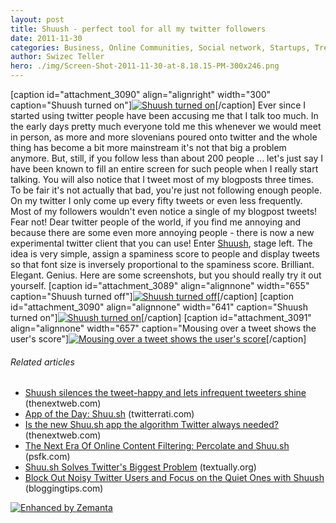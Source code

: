 ```yaml
---
layout: post
title: Shuush - perfect tool for all my twitter followers
date: 2011-11-30
categories: Business, Online Communities, Social network, Startups, Trending and Popularity, Twitter
author: Swizec Teller
hero: ./img/Screen-Shot-2011-11-30-at-8.18.15-PM-300x246.png
---
```


\[caption id="attachment_3090" align="alignright" width="300" caption="Shuush turned on"][![Shuush turned on](./img/Screen-Shot-2011-11-30-at-8.18.15-PM-300x246.png "Shuush turned on")](./img/Screen-Shot-2011-11-30-at-8.18.15-PM.png)\[/caption] Ever since I started using twitter people have been accusing me that I talk too much. In the early days pretty much everyone told me this whenever we would meet in person, as more and more slovenians poured onto twitter and the whole thing has become a bit more mainstream it's not that big a problem anymore. But, still, if you follow less than about 200 people ... let's just say I have been known to fill an entire screen for such people when I really start talking. You will also notice that I tweet most of my blogposts three times. To be fair it's not actually that bad, you're just not following enough people. On my twitter I only come up every fifty tweets or even less frequently. Most of my followers wouldn't even notice a single of my blogpost tweets! Fear not! Dear twitter people of the world, if you find me annoying and because there are some even more annoying people - there is now a new experimental twitter client that you can use! Enter [Shuush](http://shuu.sh/), stage left. The idea is very simple, assign a spaminess score to people and display tweets so that font size is inversely proportional to the spaminess score. Brilliant. Elegant. Genius. Here are some screenshots, but you should really try it out yourself. \[caption id="attachment_3089" align="alignnone" width="655" caption="Shuush turned off"][![Shuush turned off](http://swizec.com/blog/wp-content/uploads/2011/11/Screen-Shot-2011-11-30-at-8.16.59-PM.png "Shuush turned off")](./img/Screen-Shot-2011-11-30-at-8.16.59-PM.png)\[/caption] \[caption id="attachment_3090" align="alignnone" width="641" caption="Shuush turned on"][![Shuush turned on](http://swizec.com/blog/wp-content/uploads/2011/11/Screen-Shot-2011-11-30-at-8.18.15-PM.png "Shuush turned on")](http://swizec.com/blog/wp-content/uploads/2011/11/Screen-Shot-2011-11-30-at-8.18.15-PM.png)\[/caption] \[caption id="attachment_3091" align="alignnone" width="657" caption="Mousing over a tweet shows the user's score"][![Mousing over a tweet shows the user's score](http://swizec.com/blog/wp-content/uploads/2011/11/Screen-Shot-2011-11-30-at-8.20.14-PM.png "Mousing over a tweet shows the user's score")](./img/Screen-Shot-2011-11-30-at-8.20.14-PM.png)\[/caption]

###### Related articles

-   [Shuush silences the tweet-happy and lets infrequent tweeters shine](http://thenextweb.com/socialmedia/2011/09/08/shuush-silences-the-tweet-happy-and-lets-infrequent-tweeters-shine/) (thenextweb.com)
-   [App of the Day: Shuu.sh](http://www.twitterrati.com/2011/07/14/app-of-the-day-shuu-sh/) (twitterrati.com)
-   [Is the new Shuu.sh app the algorithm Twitter always needed?](http://thenextweb.com/twitter/2011/07/11/is-the-new-shuu-sh-app-the-algorithm-twitter-always-needed/) (thenextweb.com)
-   [The Next Era Of Online Content Filtering: Percolate and Shuu.sh](http://www.psfk.com/2011/07/what-do-percolate-and-shuu-sh-indicate-about-the-future-of-social-media.html) (psfk.com)
-   [Shuu.sh Solves Twitter's Biggest Problem](http://www.textually.org/textually/archives/2011/07/028935.htm) (textually.org)
-   [Block Out Noisy Twitter Users and Focus on the Quiet Ones with Shuush](http://www.bloggingtips.com/2011/07/17/block-out-noisy-twitter-users-focus-quiet-ones-shuush/) (bloggingtips.com)

[![Enhanced by Zemanta](http://img.zemanta.com/zemified_e.png?x-id=0bd19d12-d165-46fb-b9b5-81272958503e)](http://www.zemanta.com/ "Enhanced by Zemanta")
